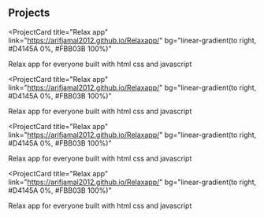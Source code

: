 ## Projects

<ProjectCard
  title="Relax app"
  link="https://arifjamal2012.github.io/Relaxapp/"
  bg="linear-gradient(to right, #D4145A 0%, #FBB03B 100%)"
>
  Relax app for everyone built with html css and javascript
</ProjectCard>

<ProjectCard
  title="Relax app"
  link="https://arifjamal2012.github.io/Relaxapp/"
  bg="linear-gradient(to right, #D4145A 0%, #FBB03B 100%)"
>
  Relax app for everyone built with html css and javascript


</ProjectCard>


<ProjectCard
  title="Relax app"
  link="https://arifjamal2012.github.io/Relaxapp/"
  bg="linear-gradient(to right, #D4145A 0%, #FBB03B 100%)"
>
  Relax app for everyone built with html css and javascript
</ProjectCard>

<ProjectCard
  title="Relax app"
  link="https://arifjamal2012.github.io/Relaxapp/"
  bg="linear-gradient(to right, #D4145A 0%, #FBB03B 100%)"
>
  Relax app for everyone built with html css and javascript
</ProjectCard>
